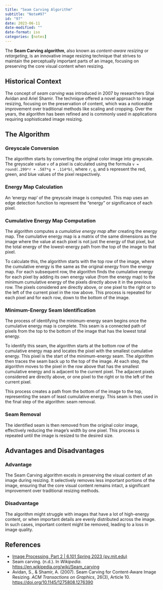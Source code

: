 ```yaml
---
title: "Seam Carving Algorithm"
subtitle: "Note#97"
id: "97"
date: 2023-06-11
date-modified: ""
date-format: iso
categories: [notes]
---
```

The **Seam Carving algorithm**, also known as *content-aware resizing* or *retargeting*, is an innovative image resizing technique that strives to maintain the perceptually important parts of an image, focusing on preserving the core visual content when resizing.

## Historical Context

The concept of *seam carving* was introduced in 2007 by researchers Shai Avidan and Ariel Shamir. The technique offered a novel approach to image resizing, focusing on the preservation of content, which was a noticeable improvement over traditional methods like scaling and cropping. Over the years, the algorithm has been refined and is commonly used in applications requiring sophisticated image resizing.

## The Algorithm

### Greyscale Conversion

The algorithm starts by converting the original color image into greyscale. The greyscale value `v` of a pixel is calculated using the formula `v = round(.299*r + .587*g + .114*b)`, where `r`, `g`, and `b` represent the red, green, and blue values of the pixel respectively.

### Energy Map Calculation

An 'energy map' of the greyscale image is computed. This map uses an edge detection function to represent the "energy" or significance of each pixel.

### Cumulative Energy Map Computation

The algorithm computes a *cumulative energy map* after creating the energy map. The cumulative energy map is a matrix of the same dimensions as the image where the value at each pixel is not just the energy of that pixel, but the total energy of the lowest-energy path from the top of the image to that pixel.

To calculate this, the algorithm starts with the top row of the image, where the cumulative energy is the same as the original energy from the energy map. For each subsequent row, the algorithm finds the cumulative energy for each pixel by adding its own energy value (from the energy map) to the minimum cumulative energy of the pixels directly above it in the previous row. The pixels considered are directly above, or one pixel to the right or to the left of the current pixel in the row above. This process is repeated for each pixel and for each row, down to the bottom of the image.

### Minimum-Energy Seam Identification

The process of identifying the minimum-energy seam begins once the cumulative energy map is complete. This seam is a connected path of pixels from the top to the bottom of the image that has the lowest total energy.

To identify this seam, the algorithm starts at the bottom row of the cumulative energy map and locates the pixel with the smallest cumulative energy. This pixel is the start of the minimum-energy seam. The algorithm then traces the seam back up to the top of the image. At each step, the algorithm moves to the pixel in the row above that has the smallest cumulative energy and is adjacent to the current pixel. The adjacent pixels considered are directly above, or one pixel to the right or to the left of the current pixel.

This process creates a path from the bottom of the image to the top, representing the seam of least cumulative energy. This seam is then used in the final step of the algorithm: seam removal.

### Seam Removal

The identified seam is then removed from the original color image, effectively reducing the image's width by one pixel. This process is repeated until the image is resized to the desired size.

## Advantages and Disadvantages

### Advantage

The Seam Carving algorithm excels in preserving the visual content of an image during resizing. It selectively removes less important portions of the image, ensuring that the core visual content remains intact, a significant improvement over traditional resizing methods.

### Disadvantage

The algorithm might struggle with images that have a lot of high-energy content, or when important details are evenly distributed across the image. In such cases, important content might be removed, leading to a loss in image quality.

## References

* [Image Processing, Part 2 | 6.101 Spring 2023 (py.mit.edu)](https://py.mit.edu/spring23/labs/image_processing_2)
* Seam carving. (n.d.). In *Wikipedia*. [https://en.wikipedia.org/wiki/Seam_carving](https://en.wikipedia.org/wiki/Seam_carving)
* Avidan, S., & Shamir, A. (2007). Seam Carving for Content-Aware Image Resizing. *ACM Transactions on Graphics*, 26(3), Article 10. [https://doi.org/10.1145/1275808.1276390](https://doi.org/10.1145/1275808.1276390)
